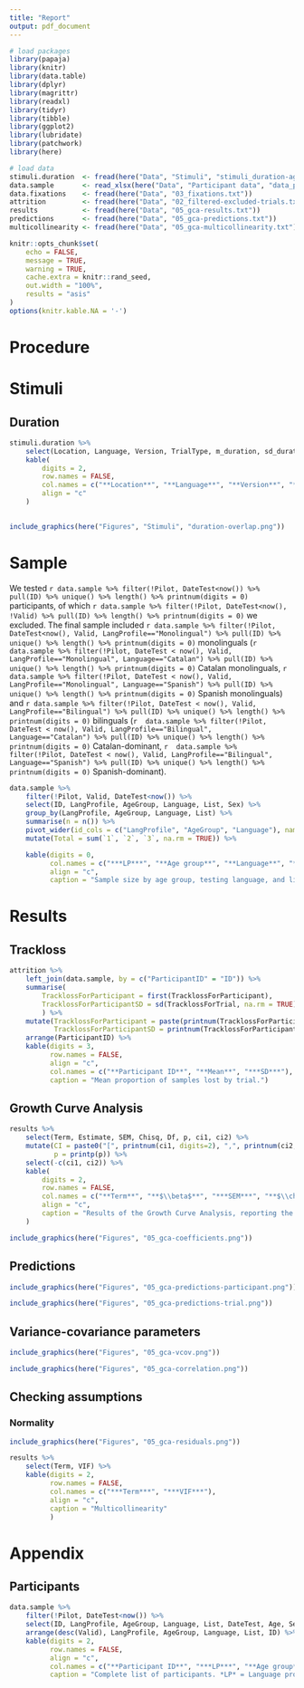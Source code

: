 ```yaml
---
title: "Report"
output: pdf_document
---
```


```r

# load packages
library(papaja)
library(knitr)
library(data.table)
library(dplyr)
library(magrittr)
library(readxl)
library(tidyr)
library(tibble)
library(ggplot2)
library(lubridate)
library(patchwork)
library(here)

# load data
stimuli.duration  <- fread(here("Data", "Stimuli", "stimuli_duration-aggregated.txt"))
data.sample       <- read_xlsx(here("Data", "Participant data", "data_participants.xlsx"))
data.fixations    <- fread(here("Data", "03_fixations.txt"))
attrition         <- fread(here("Data", "02_filtered-excluded-trials.txt"))
results           <- fread(here("Data", "05_gca-results.txt"))
predictions       <- fread(here("Data", "05_gca-predictions.txt"))
multicollinearity <- fread(here("Data", "05_gca-multicollinearity.txt"))
```

```r
knitr::opts_chunk$set(
	echo = FALSE,
	message = TRUE,
	warning = TRUE, 
	cache.extra = knitr::rand_seed,
	out.width = "100%",
	results = "asis"
)
options(knitr.kable.NA = '-')

```


# Procedure

# Stimuli

## Duration

```r

stimuli.duration %>%
	select(Location, Language, Version, TrialType, m_duration, sd_duration, mean_overlap) %>%
	kable(
		digits = 2,
		row.names = FALSE,
		col.names = c("**Location**", "**Language**", "**Version**", "**Trial type**", "***M* duration (s)**", "***SD***", "***M* overlap (s)***"),
		align = "c"
	)
	

```

```r

include_graphics(here("Figures", "Stimuli", "duration-overlap.png"))

```

# Sample

We tested `r data.sample %>% filter(!Pilot, DateTest<now()) %>% pull(ID) %>% unique() %>% length() %>% printnum(digits = 0)` participants, of which `r data.sample %>% filter(!Pilot, DateTest<now(), !Valid) %>% pull(ID) %>% length() %>% printnum(digits = 0)` we excluded. The final sample included `r data.sample %>% filter(!Pilot, DateTest<now(), Valid, LangProfile=="Monolingual") %>% pull(ID) %>% unique() %>% length() %>% printnum(digits = 0)` monolinguals (`r  data.sample %>% filter(!Pilot, DateTest < now(), Valid, LangProfile=="Monolingual", Language=="Catalan") %>% pull(ID) %>% unique() %>% length() %>% printnum(digits = 0)` Catalan monolinguals, `r  data.sample %>% filter(!Pilot, DateTest < now(), Valid, LangProfile=="Monolingual", Language=="Spanish") %>% pull(ID) %>% unique() %>% length() %>% printnum(digits = 0)` Spanish monolinguals) and `r data.sample %>% filter(!Pilot, DateTest < now(), Valid, LangProfile=="Bilingual") %>% pull(ID) %>% unique() %>% length() %>% printnum(digits = 0)` bilinguals (`r  data.sample %>% filter(!Pilot, DateTest < now(), Valid, LangProfile=="Bilingual", Language=="Catalan") %>% pull(ID) %>% unique() %>% length() %>% printnum(digits = 0)` Catalan-dominant, `r  data.sample %>% filter(!Pilot, DateTest < now(), Valid, LangProfile=="Bilingual", Language=="Spanish") %>% pull(ID) %>% unique() %>% length() %>% printnum(digits = 0)` Spanish-dominant).

```r

data.sample %>%
	filter(!Pilot, Valid, DateTest<now()) %>%
	select(ID, LangProfile, AgeGroup, Language, List, Sex) %>%
	group_by(LangProfile, AgeGroup, Language, List) %>%
	summarise(n = n()) %>%
	pivot_wider(id_cols = c("LangProfile", "AgeGroup", "Language"), names_from = "List", values_from = "n") %>%
	mutate(Total = sum(`1`, `2`, `3`, na.rm = TRUE)) %>%

	kable(digits = 0,
		  col.names = c("***LP***", "**Age group**", "**Language**", "**List 1**", "**List 2**", "**List 3**", "**Total**"), 
		  align = "c",
		  caption = "Sample size by age group, testing language, and list. Only participants that made it in the final sample are included.")

```

# Results

## Trackloss

```r

attrition %>%
	left_join(data.sample, by = c("ParticipantID" = "ID")) %>%
	summarise(
		TracklossForParticipant = first(TracklossForParticipant),
		TracklossForParticipantSD = sd(TracklossForTrial, na.rm = TRUE)
		) %>%
	mutate(TracklossForParticipant = paste(printnum(TracklossForParticipant), "%"),
		   TracklossForParticipantSD = printnum(TracklossForParticipantSD)) %>%
	arrange(ParticipantID) %>%
	kable(digits = 3,
		  row.names = FALSE,
		  align = "c",
		  col.names = c("**Participant ID**", "**Mean**", "***SD***"),
		  caption = "Mean proportion of samples lost by trial.")

```

## Growth Curve Analysis

```r

results %>%
	select(Term, Estimate, SEM, Chisq, Df, p, ci1, ci2) %>%
	mutate(CI = paste0("[", printnum(ci1, digits=2), ",", printnum(ci2, digits=2), "]"),
		   p = printp(p)) %>%
	select(-c(ci1, ci2)) %>%
	kable(
		digits = 2,
		row.names = FALSE,
		col.names = c("**Term**", "**$\\beta$**", "***SEM***", "**$\\chi^2$**", "***Df***", "***p***", "**95\\%*CI***"),
		align = "c",
		caption = "Results of the Growth Curve Analysis, reporting the estimated coefficients of the fixed effects included in the model. *p*-values were extracted using Wald's $\\chi^2$ approximation."
	)

```


```r

include_graphics(here("Figures", "05_gca-coefficients.png"))

```

## Predictions

```r

include_graphics(here("Figures", "05_gca-predictions-participant.png"))

```

```r

include_graphics(here("Figures", "05_gca-predictions-trial.png"))

```


## Variance-covariance parameters

```r

include_graphics(here("Figures", "05_gca-vcov.png"))

```

```r

include_graphics(here("Figures", "05_gca-correlation.png"))

```

## Checking assumptions

### Normality

```r

include_graphics(here("Figures", "05_gca-residuals.png"))

```

```r

results %>%
	select(Term, VIF) %>%
	kable(digits = 2,
		  row.names = FALSE,
		  col.names = c("***Term***", "***VIF***"),
		  align = "c",
		  caption = "Multicollinearity" 
		  )
```

# Appendix

## Participants

```r

data.sample %>%
	filter(!Pilot, DateTest<now()) %>%
	select(ID, LangProfile, AgeGroup, Language, List, DateTest, Age, Sex, Valid) %>%
	arrange(desc(Valid), LangProfile, AgeGroup, Language, List, ID) %>%
	kable(digits = 2,
		  row.names = FALSE,
		  align = "c",
		  col.names = c("**Participant ID**", "***LP***", "**Age group**", "**Lang.**", "**List**", "**Date**", "**Age**", "**Sex**", "**Valid?**"),
		  caption = "Complete list of participants. *LP* = Language profile.")


```